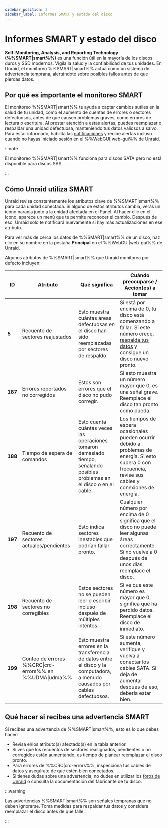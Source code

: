 ```yaml
---
sidebar_position: 2
sidebar_label: Informes SMART y estado del disco
---
```


# Informes SMART y estado del disco

**Self-Monitoring, Analysis, and Reporting Technology (%%SMART|smart%%)** es una función útil en la mayoría de los discos duros y SSD modernos. Vigila la salud y la confiabilidad de tus unidades. En Unraid, el monitoreo %%SMART|smart%% actúa como un sistema de advertencia temprana, alertándote sobre posibles fallos antes de que pierdas datos.

## Por qué es importante el monitoreo SMART

El monitoreo %%SMART|smart%% te ayuda a captar cambios sutiles en la salud de tu unidad, como el aumento de cuentas de errores o sectores defectuosos, antes de que causen problemas graves, como errores de lectura o escritura. Al prestar atención a estas alertas, puedes reemplazar o respaldar una unidad defectuosa, manteniendo tus datos valiosos a salvo. Para estar informado, habilita las [notificaciones](../../getting-started/set-up-unraid/customize-unraid-settings.mdx#notification-settings) y recibe alertas incluso cuando no hayas iniciado sesión en el %%WebGUI|web-gui%% de Unraid.

:::note

El monitoreo %%SMART|smart%% funciona para discos SATA pero no está disponible para discos SAS.

:::

## Cómo Unraid utiliza SMART

Unraid revisa constantemente los atributos clave de %%SMART|smart%% para cada unidad conectada. Si alguno de estos atributos cambia, verás un icono naranja junto a la unidad afectada en el Panel. Al hacer clic en el icono, aparece un menú que te permite reconocer el cambio. Después de eso, Unraid solo te notificará nuevamente si hay más actualizaciones en ese atributo.

Para ver más de cerca los datos de %%SMART|smart%% de un disco, haz clic en su nombre en la pestaña **Principal** en el %%WebGUI|web-gui%% de Unraid.

Algunos atributos de %%SMART|smart%% que Unraid monitorea por defecto incluyen:

| **ID**  | **Atributo**                                            | **Qué significa**                                                                                                            | **Cuándo preocuparse / Acción(es) a tomar**                                                                                                                                                                                                     |
| ------- | ------------------------------------------------------- | ---------------------------------------------------------------------------------------------------------------------------- | ----------------------------------------------------------------------------------------------------------------------------------------------------------------------------------------------------------------------------------------------- |
| **5**   | Recuento de sectores reajustados                        | Esto muestra cuántas áreas defectuosas en el disco han sido reemplazadas por sectores de respaldo.                           | Si está por encima de 0, tu disco está comenzando a fallar. Si este número crece, [respalda tus datos](../../getting-started/set-up-unraid/complete-your-post-setup-essentials.mdx#back-up-your-flash-device) y consigue un disco nuevo pronto. |
| **187** | Errores reportados no corregidos                        | Estos son errores que el disco no pudo corregir.                                                                             | Si esto muestra un número mayor que 0, es una señal grave. Reemplace el disco tan pronto como pueda.                                                                                                                                            |
| **188** | Tiempo de espera de comandos                            | Esto cuenta cuántas veces las operaciones tomaron demasiado tiempo, señalando posibles problemas en el disco o en el cable.  | Los tiempos de espera ocasionales pueden ocurrir debido a problemas de energía. Si esto supera 0 con frecuencia, revise sus cables y conexiones de energía.                                                                                     |
| **197** | Recuento de sectores actuales/pendientes                | Esto indica sectores inestables que podrían fallar pronto.                                                                   | Cualquier número por encima de 0 significa que el disco no puede leer algunas áreas correctamente. Si no vuelve a 0 después de unos días, reemplace el disco.                                                                                   |
| **198** | Recuento de sectores no corregibles                     | Estos sectores no se pueden leer o escribir incluso después de múltiples intentos.                                           | Si ve que este número es mayor que 0, significa que ha perdido datos. Reemplace el disco de inmediato.                                                                                                                                          |
| **199** | Conteo de errores %%CRC\|crc-errors%% en %%UDMA\|udma%% | Esto muestra errores en la transferencia de datos entre el disco y la computadora, a menudo causados por cables defectuosos. | Si este número aumenta, verifique y vuelva a conectar los cables SATA. Si deja de aumentar después de eso, debería estar bien.                                                                                                                  |

## Qué hacer si recibes una advertencia SMART

Si recibes una advertencia de %%SMART|smart%%, esto es lo que debes hacer:

- Revisa el/los atributo(s) afectado(s) en la tabla anterior.
- Si ves que los recuentos de sectores reasignados, pendientes o no corregidos están aumentando, es tiempo de planear reemplazar el disco pronto.
- Para errores de %%CRC&#124;crc-errors%%, inspecciona tus cables de datos y asegúrate de que estén bien conectados.
- Si tienes dudas sobre una advertencia, no dudes en utilizar los [foros de Unraid](https://forums.unraid.net/) o consulta la documentación del fabricante de tu disco.

:::warning

Las advertencias %%SMART|smart%% son señales tempranas que no deben ignorarse. Toma medidas para respaldar tus datos y considera reemplazar el disco antes de que falle.

:::
